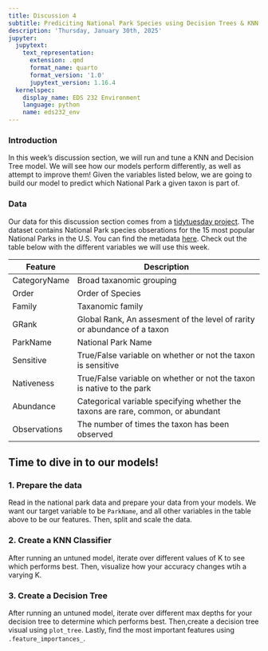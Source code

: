 ```yaml
---
title: Discussion 4
subtitle: Prediciting National Park Species using Decision Trees & KNN
description: 'Thursday, January 30th, 2025'
jupyter:
  jupytext:
    text_representation:
      extension: .qmd
      format_name: quarto
      format_version: '1.0'
      jupytext_version: 1.16.4
  kernelspec:
    display_name: EDS 232 Environment
    language: python
    name: eds232_env
---
```


### Introduction

In this week's discussion section, we will run and tune a KNN and Decision Tree model. We will see how our models perform differently, as well as attempt to improve them!  Given the variables listed below, we are going to build our model to predict which National Park a given taxon is part of. 

### Data 

Our data for this discussion section comes from a [tidytuesday project](https://github.com/rfordatascience/tidytuesday). The dataset contains National Park species obserations for the 15 most popular National Parks in the U.S. You can find the metadata [here](https://irma.nps.gov/content/npspecies/Help/docs/NPSpecies_User_Guide.pdf). Check out the table below with the different variables we will use this week. 

| Feature                     | Description                                                                                   |
|-----------------------------|-----------------------------------------------------------------------------------------------|
| CategoryName        |   Broad taxanomic grouping                       |
| Order                |       Order of Species                            |
| Family                   |       Taxanomic family                                             |
| GRank                   |     Global Rank, An assesment of the level of rarity or abundance of a taxon                                                  |
| ParkName              |          National Park Name                                                         |
| Sensitive                |   True/False variable on whether or not the taxon is sensitive                            |
| Nativeness   | True/False variable on whether or not the taxon is native to the park   |
| Abundance           | Categorical variable specifying whether the taxons are rare, common, or abundant|
| Observations           | The number of times the taxon has been observed |

## Time to dive in to our models!

### 1. Prepare the data

Read in the national park data and prepare your data from your models. We want our target variable to be `ParkName`, and all other variables in the table above to be our features. Then, split and scale the data. 

### 2. Create a KNN Classifier 
After running an untuned model, iterate over different values of K to see which performs best. Then, visualize how your accuracy changes wtih a varying K.

### 3. Create a Decision Tree
After running an untuned model, iterate over different max depths for your decision tree to determine which performs best. Then,create a decision tree visual using `plot_tree`. Lastly, find the most important features using `.feature_importances_`.
